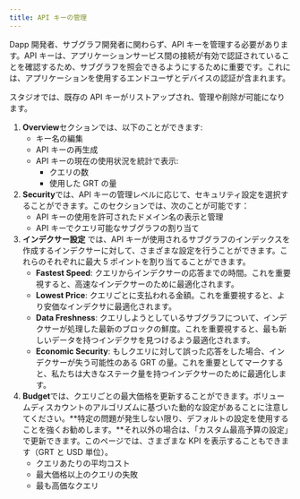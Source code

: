 ```yaml
---
title: API キーの管理
---
```


Dapp 開発者、サブグラフ開発者に関わらず、API キーを管理する必要があります。API キーは、アプリケーションサービス間の接続が有効で認証されていることを確認するため、サブグラフを照会できるようにするために重要です。これには、アプリケーションを使用するエンドユーザとデバイスの認証が含まれます。

スタジオでは、既存の API キーがリストアップされ、管理や削除が可能になります。

1. **Overview**セクションでは、以下のことができます:
   - キー名の編集
   - API キーの再生成
   - API キーの現在の使用状況を統計で表示:
     - クエリの数
     - 使用した GRT の量
2. **Security**では、API キーの管理レベルに応じて、セキュリティ設定を選択することができます。このセクションでは、次のことが可能です：
   - API キーの使用を許可されたドメイン名の表示と管理
   - API キーでクエリ可能なサブグラフの割り当て
3. **インデクサー設定** では、API キーが使用されるサブグラフのインデックスを作成するインデクサーに対して、さまざまな設定を行うことができます。これらのそれぞれに最大 5 ポイントを割り当てることができます。
   - **Fastest Speed**: クエリからインデクサーの応答までの時間。これを重要視すると、高速なインデクサーのために最適化されます。
   - **Lowest Price**: クエリごとに支払われる金額。これを重要視すると、より安価なインデクサに最適化されます。
   - **Data Freshness**: クエリしようとしているサブグラフについて、インデクサーが処理した最新のブロックの鮮度。これを重要視すると、最も新しいデータを持つインデクサを見つけるよう最適化されます。
   - **Economic Security**: もしクエリに対して誤った応答をした場合、インデクサーが失う可能性のある GRT の量。これを重要としてマークすると、私たちは大きなステーク量を持つインデクサーのために最適化します。
4. **Budget**では、クエリごとの最大価格を更新することができます。ボリュームディスカウントのアルゴリズムに基づいた動的な設定があることに注意してください。**特定の問題が発生しない限り、デフォルトの設定を使用することを強くお勧めします。**それ以外の場合は、「カスタム最高予算の設定」で更新できます。このページでは、さまざまな KPI を表示することもできます（GRT と USD 単位）。
   - クエリあたりの平均コスト
   - 最大価格以上のクエリの失敗
   - 最も高価なクエリ
